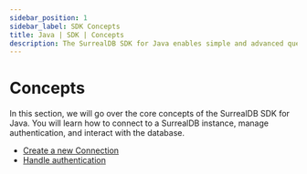 ```yaml
---
sidebar_position: 1
sidebar_label: SDK Concepts
title: Java | SDK | Concepts
description: The SurrealDB SDK for Java enables simple and advanced querying of a remote or embedded database.
---
```


# Concepts 

In this section, we will go over the core concepts of the SurrealDB SDK for Java. You will learn how to connect to a SurrealDB instance, manage authentication, and interact with the database.

- [Create a new Connection](/docs/sdk/java/core/create-a-new-connection)
- [Handle authentication](/docs/sdk/java/core/handling-authentication)

